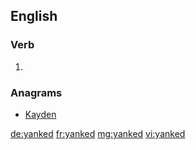 ==English==

===Verb===
{{head|en|verb form}}

# {{en-past of|yank}}

===Anagrams===
* [[Kayden#English|Kayden]]

[[de:yanked]]
[[fr:yanked]]
[[mg:yanked]]
[[vi:yanked]]